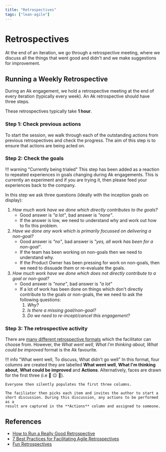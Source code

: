 ```yaml
---
title: "Retrospectives"
tags: ["lean-agile"]
---
```



# Retrospectives

At the end of an iteration, we go through a retrospective meeting, where we
discuss all the things that went good and didn't and we make suggestions for
improvement.

## Running a Weekly Retrospective

During an Ak engagement, we hold a retrospective meeting at the end of every
iteration (typically every week). An Ak retrospective should have three steps.

These retrospectives typically take **1 hour**.

### Step 1: Check previous actions

To start the session, we walk through each of the outstanding actions from
previous retrospectives and check the progress. The aim of this step is to
ensure that actions are being acted on.

### Step 2: Check the goals

!!! warning "Currently being trialed"
    This step has been added as a reaction to repeated experiences in goals
    changing during Ak engagements. This is currently an experiment and if you
    are trying it, then please feed your experiences back to the company.

In this step we ask three questions (ideally with the inception goals on display):

1. _How much work have we done which directly contributes to the goals?_
     - Good answer is _"a lot"_, bad answer is _"none"_.
     - If the answer is low, we need to understand why and work out how to fix this problem.
2. _Have we done any work which is primarily focussed on delivering a non-goal?_
     - Good answer is _"no"_, bad answer is _"yes, all work has been for a non-goal"_.
     - If the team has been working on non-goals then we need to understand why.
     - If the Product Owner has been pressing for work on non-goals, then we need to dissuade them or re-evaluate the goals.
3. _How much work have we done which does not directly contribute to a goal or non-goal?_
     - Good answer is _"none"_, bad answer is _"a lot"_
     - If a lot of work has been done on things which don't directly contribute to the goals or non-goals, the we need to ask the following questions:
          1. _Why?_
          2. _Is there a missing goal/non-goal?_
          3. _Do we need to re-incept/cancel this engagement?_

### Step 3: The retrospective activity

There are [many different retrospective formats](http://www.funretrospectives.com/)
which the facilitator can choose from. However, the _What went well,
What I'm thinking about, What could be improved_ format is the Ak favourite.

!!! info "What went well, To discuss, What didn't go well"
    In this format, four columns are created they are labelled
    **What went well**, **What I'm thinking about**, **What could be improved**
    and **Actions**. Alternatively, faces are drawn for the first three
    (i.e 🙂 😐 🙁).

    Everyone then silently populates the first three columns.

    The faciliator then picks each item and invites the author to start a
    short discussion. During this discussion, any actions to be performed as a
    result are captured in the **Actions** column and assigned to someone.

## References

- [How to Run a Really Good Retrospective](https://tanzu.vmware.com/content/blog/how-to-run-a-really-good-retrospective)
- [7 Best Practices for Facilitating Agile Retrospectives](https://tanzu.vmware.com/content/blog/7-best-practices-for-facilitating-agile-retrospectives)
- [Fun Retrospectives](http://www.funretrospectives.com/)
